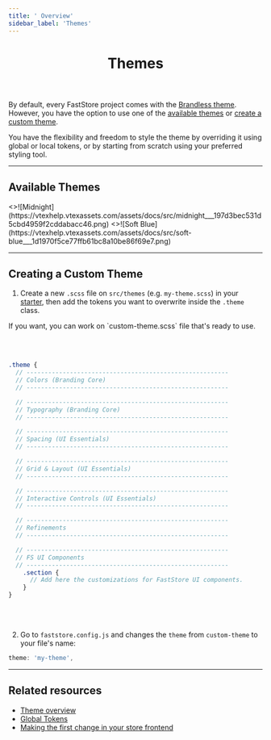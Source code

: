 ```yaml
---
title: ' Overview'
sidebar_label: 'Themes'
---
```


<header className="hero">

# Themes


</header>

By default, every FastStore project comes with the [Brandless theme](/docs/theming-overview#brandless-and-theming-structure). However, you have the option to use one of the [available themes](#available-themes) or [create a custom theme](#creating-a-custom-theme).


<Callout type="info" emoji="ℹ️">
  You have the flexibility and freedom to style the theme by overriding it using global or local tokens, or by starting from scratch using your preferred styling tool.
</Callout>

---

## Available Themes


<Cards num={2}>
  <Card image arrow title="Midnight" href="/docs/themes/midnight">
    <>![Midnight](https://vtexhelp.vtexassets.com/assets/docs/src/midnight___197d3bec531d5cbd4959f2cddabacc46.png)</>
  </Card>
  <Card image arrow title="Soft Blue" href="/docs/themes/soft-blue">
    <>![Soft Blue](https://vtexhelp.vtexassets.com/assets/docs/src/soft-blue___1d1970f5ce77ffb61bc8a10be86f69e7.png)</>
  </Card>
</Cards>


---

## Creating a Custom Theme

1. Create a new `.scss` file on `src/themes` (e.g. `my-theme.scss`) in your [starter](https://github.com/vtex-sites/starter.store), then add the tokens you want to overwrite inside the `.theme` class.

<Callout type="info" emoji="ℹ️">
  If you want, you can work on `custom-theme.scss` file that's ready to use.
</Callout>

<br></br>

```scss filename="src/themes/my-theme.scss"
.theme {
  // --------------------------------------------------------
  // Colors (Branding Core)
  // --------------------------------------------------------

  // --------------------------------------------------------
  // Typography (Branding Core)
  // --------------------------------------------------------

  // --------------------------------------------------------
  // Spacing (UI Essentials)
  // --------------------------------------------------------

  // --------------------------------------------------------
  // Grid & Layout (UI Essentials)
  // --------------------------------------------------------

  // --------------------------------------------------------
  // Interactive Controls (UI Essentials)
  // --------------------------------------------------------

  // --------------------------------------------------------
  // Refinements
  // --------------------------------------------------------

  // --------------------------------------------------------
  // FS UI Components
  // --------------------------------------------------------
    .section {
      // Add here the customizations for FastStore UI components.
    }
}
```
<br></br>

2. Go to `faststore.config.js` and changes the `theme` from `custom-theme` to your file's name:

```js filename="faststore.config.js"
theme: 'my-theme',
```
---

 ## Related resources

 - [Theme overview](/docs/theming-overview)
 - [Global Tokens](/docs/global-tokens/overview)
 - [Making the first change in your store frontend](/docs/getting-started/2-setting-up-the-project#step-3-making-the-first-change-in-your-store-frontend)
